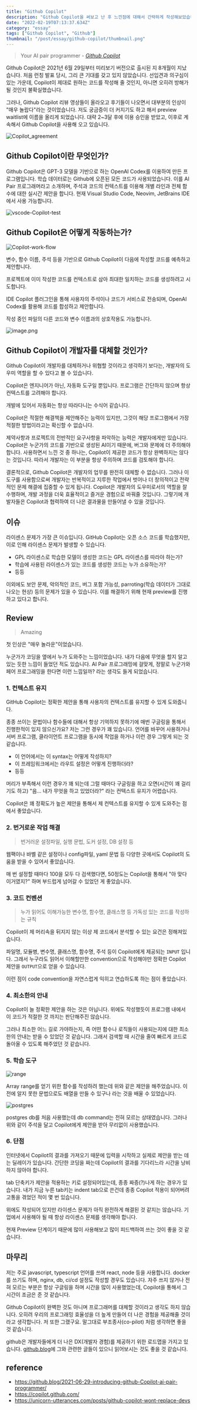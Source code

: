 ```yaml
---
title: "Github Copilot"
description: "Github Copilot을 써보고 난 후 느낀점에 대해서 간략하게 작성해보았습니다."
date: "2022-02-19T07:13:37.634Z"
category: "essay"
tags: ["Github Copilot", "Github"]
thumbnail: "/post/essay/github-copilot/thumbnail.png"
---
```


> Your AI pair programmer
> _- [Github Copilot](https://copilot.github.com/)_

Github Copilot은 2021년 6월 29일부터 미리보기 버전으로 출시된 지 8개월이 지났습니다.
처음 런칭 발표 당시, 그리 큰 기대를 갖고 있지 않았습니다.
선입견과 의구심이 있는 가운데, Copilot이 제대로 원하는 코드를 작성해 줄 것인지, 아니면 오히려 방해가 될 것인지 불확실했습니다.

그러나, Github Copilot 리뷰 영상들이 올라오고 후기들이 나오면서 대부분의 인상이 "매우 놀랍다"라는 것이었습니다.
저도 궁금증이 더 커지기도 하고 해서 preview waitlist에 이름을 올리게 되었습니다. 대략 2~3달 후에 이용 승인을 받았고, 이후로 계속해서 Github Copilot을 사용해 오고 있습니다.

![Copilot_agreement](https://files.seonest.net/images/qnfqnfqnf/post/155/image.png)

## Github Copilot이란 무엇인가?

Github Copilot은 GPT-3 모델을 기반으로 하는 OpenAI Codex를 이용하여 만든 프로그램입니다.
학습 데이터로는 Github에 오픈된 모든 코드가 사용되었습니다.
이를 AI Pair 프로그래머라고 소개하며, 주석과 코드의 컨텍스트를 이용해 개별 라인과 전체 함수에 대한 실시간 제안을 합니다.
현재 Visual Studio Code, Neovim, JetBrains IDE에서 사용 가능합니다.

![vscode-Copilot-test](https://files.seonest.net/images/qnfqnfqnf/post/159/image.png)

## Github Copilot은 어떻게 작동하는가?

![Copilot-work-flow](https://files.seonest.net/images/qnfqnfqnf/post/160/image.png)

변수, 함수 이름, 주석 등을 기반으로 Github Copilot이 다음에 작성할 코드를 예측하고 제안합니다.

프로젝트에 이미 작성한 코드를 컨텍스트로 삼아 최대한 일치하는 코드를 생성하려고 시도합니다.

IDE Copilot 플러그인을 통해 사용자의 주석이나 코드가 서비스로 전송되며, OpenAI Codex를 활용해 코드를 합성하고 제안합니다.

작성 중인 파일의 다른 코드와 변수 이름과의 상호작용도 가능합니다.

![image.png](https://files.seonest.net/images/qnfqnfqnf/post/161/image.png)

## Github Copilot이 개발자를 대체할 것인가?

Github Copilot이 개발자를 대체하거나 위협할 것이라고 생각하기 보다는, 개발자의 도우미 역할을 할 수 있다고 볼 수 있습니다.

Copilot은 엔지니어가 아닌, 자동화 도구일 뿐입니다. 프로그램은 간단하지 않으며 항상 컨텍스트를 고려해야 합니다.

개발에 있어서 자동화는 항상 따라다니는 수식어 같습니다.

Copilot은 적절한 해결책을 제안해주는 능력이 있지만, 그것이 해당 프로그램에서 가장 적절한 방법이라고는 확신할 수 없습니다.

제약사항과 프로젝트의 전반적인 요구사항을 파악하는 능력은 개발자에게만 있습니다.
Copilot은 누군가의 코드를 기반으로 생성된 AI이기 때문에, 버그와 문제에 더 주의해야 합니다.
사용하면서 느낀 것 중 하나는, Copilot이 제공한 코드가 항상 완벽하지는 않다는 것입니다.
따라서 개발자는 이 부분을 항상 주의하며 코드를 검토해야 합니다.

결론적으로, Github Copilot은 개발자의 업무를 완전히 대체할 수 없습니다.
그러나 이 도구를 사용함으로써 개발자는 반복적이고 지루한 작업에서 벗어나 더 창의적이고 전략적인 문제 해결에 집중할 수 있게 됩니다.
Copilot은 개발자의 도우미로서의 역할을 잘 수행하며, 개발 과정을 더욱 효율적이고 즐거운 경험으로 바꿔줄 것입니다.
그렇기에 개발자들은 Copilot과 협력하여 더 나은 결과물을 만들어낼 수 있을 것입니다.

## 이슈

라이센스 문제가 가장 큰 이슈입니다. GitHub Copilot는 오픈 소스 코드를 학습했지만, 이로 인해 라이센스 문제가 발생할 수 있습니다.

- GPL 라이센스로 학습한 모델이 생성한 코드는 GPL 라이센스를 따라야 하는가?
- 학습에 사용된 라이센스가 있는 코드를 생성한 코드는 누가 소유하는가?
- 등등

이외에도 보안 문제, 악의적인 코드, 버그 포함 가능성, parroting(학습 데이터가 그대로 나오는 현상) 등의 문제가 있을 수 있습니다. 이를 해결하기 위해 현재 preview를 진행하고 있다고 합니다.

## Review

> Amazing

첫 인상은 "매우 놀라운"이었습니다.

누군가가 코딩을 옆에서 누가 도와주는 느낌이었습니다. 내가 다음에 무엇을 할지 알고 있는 듯한 느낌이 들었던 적도 있습니다. AI Pair 프로그래밍에 걸맞게, 정말로 누군가와 페어 프로그래밍을 한다면 이런 느낌일까? 라는 생각도 들게 되었습니다.

### 1. 컨텍스트 유지

GitHub Copilot는 정확한 제안을 통해 사용자의 컨텍스트를 유지할 수 있게 도와줍니다.

종종 쓰이는 문법이나 함수들에 대해서 항상 기억하지 못하기에 매번 구글링을 통해서 진행한적이 있지 않으신가요? 저는 그런 경우가 꽤 있습니다. 언어를 바꾸어 사용하거나 서버 프로그램, 클라이언트 프로그램을 동시에 작업을 하거나 이런 경우 그렇게 되는 것 같습니다.

- 이 언어에서는 이 syntax는 어떻게 작성하지?
- 이 프레임워크에서는 라우트 설정은 어떻게 진행하더라?
- 등등

머리가 부족해서 이런 경우가 꽤 되는데 그럴 때마다 구글링을 하고 오면(시간이 꽤 걸리기도 하고) "음... 내가 무엇을 하고 있었더라?" 라는 컨텍스트 유지가 어렵습니다.

Copilot은 꽤 정확도가 높은 제안을 통해서 제 컨텍스트를 유지할 수 있게 도와주는 점에서 좋았습니다.

### 2. 번거로운 작업 해결

> 번거러운 설정파일, 실행 문법, 도커 설정, DB 설정 등

웹팩이나 바벨 같은 설정이나 config파일, yaml 문법 등 다양한 곳에서도 Copilot의 도움을 받을 수 있어서 좋았습니다.

매 번 설정할 때마다 100을 모두 다 검색했다면, 50정도는 Copilot을 통해서 "아 맞다 이거였지?" 하며 부드럽게 넘어갈 수 있었던 게 좋았습니다.

### 3. 코드 컨벤션

> 누가 읽어도 이해가능한 변수명, 함수명, 클래스명 등 가독성 있는 코드를 작성하는 규칙

Copilot이 제 머리속을 뒤지지 않는 이상 제 코드에서 분석할 수 있는 요건은 정해져있습니다.

파일명, 모듈병, 변수명, 클래스명, 함수명, 주석 등이 Copilot에게 제공되는 `INPUT` 입니다.
그래서 누구라도 읽어서 이해할만한 convention으로 작성해야만 정확한 Copilot 제안을 `OUTPUT`으로 얻을 수 있습니다.

이런 점이 code convention을 자연스럽게 익히고 연습하도록 하는 점이 좋았습니다.

### 4. 최소한의 안내

Copilot이 늘 정확한 제안을 하는 것은 아닙니다. 위에도 작성했듯이 프로그램 내에서 이 코드가 적절한 것 까지는 판단해주진 않습니다.

그러나 최소한 어느 길로 가야하는지, 즉 어떤 함수나 로직들이 사용되는지에 대한 최소한의 안내는 받을 수 있었던 것 같습니다. 그래서 검색할 때 시간을 줄여 빠르게 코드로 돌아올 수 있도록 해주었던 것 같습니다.

### 5. 학습 도구

![range](https://files.seonest.net/images/qnfqnfqnf/post/163/image.png)

Array range를 얻기 위한 함수를 작성하려 했는데 위와 같은 제안을 해주었습니다.
이전에 알지 못한 문법으로도 배열을 만들 수 있구나 라는 것을 배울 수 있었습니다.

![postgres](https://files.seonest.net/images/qnfqnfqnf/post/165/image.png)

postgres db를 처음 사용했는데 db command는 전혀 모르는 상태였습니다.
그러나 위와 같이 주석을 달고 Copilot에게 제안을 받아 무리없이 사용했습니다.

### 6. 단점

인터넷에서 Copilot의 결과를 가져오기 때문에 입력을 시작하고 실제로 제안을 받는 데는 딜레이가 있습니다. 간단한 코딩을 짜는데 Copilot의 결과를 기다리느라 시간을 낭비하지 않아야 합니다.

tab 단축키가 제안을 적용하는 키로 설정되어있는데, 종종 짜증(?)나게 하는 경우가 있습니다.
내가 지금 누른 tab키는 indent tab으로 쓴건데 종종 Copilot 적용이 되어버려 고통을 겪었던 적이 몇 번 있습니다.

위에도 작성되어 있지만 라이센스 문제가 아직 완전하게 해결된 것 같지는 않습니다. 기업에서 사용해야 될 때 항상 라이센스 문제를 생각해야 합니다.

현재 Preview 단계이기 때문에 많이 사용해보고 많이 피드백하여 쓰는 것이 좋을 것 같습니다.

## 마무리

저는 주로 javascript, typescript 언어를 쓰며 react, node 등을 사용합니다.
docker를 쓰기도 하며, nginx, db, ci/cd 설정도 작성할 경우도 있습니다.
자주 쓰지 않거나 전혀 모르는 부분은 항상 구글링을 하며 시간을 많이 사용했었는데, Copilot을 통해서 그 시간이 조금은 준 것 같습니다.

Github Copilot이 완벽한 것도 아니며 프로그래머를 대체할 것이라고 생각도 하지 않습니다.
오히려 우리의 프로그래밍 효율성을 더 높게 만들어 더 나은 경험을 제공해줄 것이라고 생각합니다. 저 또한 그랬구요. 말그대로 부조종사(co-pilot) 처럼 생각하면 좋을 것 같습니다.

github은 개발자들에게 더 나은 DX(개발자 경험)를 제공하기 위한 로드맵을 가지고 있습니다. [github.blog](https://github.blog/)에 그와 관련한 글들이 있으니 읽어보시는 것도 좋을 것 같습니다.

## reference

- https://github.blog/2021-06-29-introducing-github-Copilot-ai-pair-programmer/
- https://copilot.github.com/
- https://unicorn-utterances.com/posts/github-copilot-wont-replace-devs
